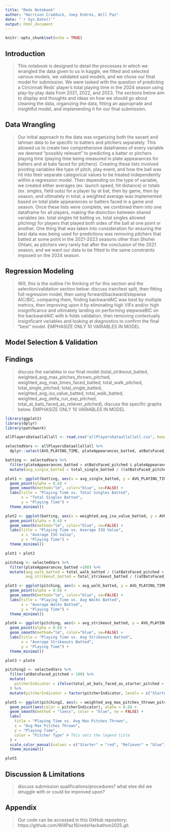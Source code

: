 ---
title: "Reds Notebook"
author: "Harrison Cradduck, Joey Endres, Will Paz"
date: "`r Sys.Date()`"
output: html_document
---

```{r setup, include=FALSE}
knitr::opts_chunk$set(echo = TRUE)
```

## Introduction

> This notebook is designed to detail the processes in which we wrangled the data given to us in kaggle, we fitted and selected various models, we validated said models, and we chose our final model for submission. We were tasked with the question of predicting a Cincinnati Reds' player's total playing time in the 2024 season using play-by-play data from 2021, 2022, and 2023. The sections below aim to display and thoughts and ideas on how we should go about cleaning the data, organizing the data, fitting an appropriate and insightful model, and implementing it for our final submission.

## Data Wrangling

> Our initial approach to the data was organizing both the savant and lahman data to be specific to batters and pitchers separately. This allowed us to create two comprehensive dataframes of every variable we deemed "possibly relevant" to predicting a batter or pitchers playing time (playing time being measured in plate appearances for batters and at bats faced for pitchers). Creating these lists involved pivoting variables like type of pitch, play event, and how the ball was hit into their separate categorical values to be treated independently within a regression model. Then depending on the type of variable, we created either averages (ex. launch speed, hit distance) or totals (ex. singles, field outs) for a player by at bat, then by game, then by season, and ultimately in total; a weighted average was implemented based on total plate appearances or batters faced in a game and season. Once these lists were complete, we combined them into one dataframe for all players, making the disinction between shared variables (ex. total singles hit batting vs. total singles allowed pitching) for players that played both sides of the ball at one point or another. One thing that was taken into consideration for ensuring the best data was being used for predictions was removing pitchers that batted at some point in the 2021-2023 seasons other than Shohei Ohtani, as pitchers very rarely bat after the conclusion of the 2021 season, and we want our data to be fitted to the same constraints imposed on the 2024 season.

## Regression Modeling

> Will, this is the outline I'm thinking of for this section and the selection/validation section below: discuss train/test split, then fitting full regression model, then using forward/backward/stepwise AIC/BIC, comparing them, finding backwardAIC was best by multiple metrics, then improving upon it by eliminating high VIFs and/or high insignificance and ultimately landing on performing stepwiseBIC on the backwardAIC with k-folds validation, then removing contextually insignficant variables and looking at diagnostics to confirm the final "best" model. EMPHASIZE ONLY 10 VARIABLES IN MODEL

## Model Selection & Validation

> 

## Findings

> discuss the variables in our final model (total_strikeout_batted, weighted_avg_max_pitches_thrown_pitched, weighted_avg_max_times_faced_batted, total_walk_pitched, total_single_pitched, total_single_batted, weighted_avg_iso_value_batted, total_walk_batted, weighted_avg_delta_run_exp_pitched, total_at_bats_faced_as_reliever_pitched), discuss the specific graphs below. EMPHASIZE ONLY 10 VARIABLES IN MODEL

```{r, echo=FALSE, warning=FALSE, message=FALSE}
library(ggplot2)
library(dplyr)
library(patchwork)

allPlayersDataallallall <- read.csv("allPlayersDataallallall.csv", header=TRUE)

selectedVars <- allPlayersDataallallall %>% 
  dplyr::select(AVG_PLAYING_TIME, plateAppearances_batted, atBatsFaced_pitched, weighted_avg_iso_value_batted, total_single_batted, weighted_avg_max_times_faced_batted, weighted_avg_max_pitches_thrown_pitched, total_walk_batted, total_strikeout_batted, total_at_bats_faced_as_starter_pitched, total_at_bats_faced_as_reliever_pitched)
```

```{r, fig.width=10, fig.height=5, echo=FALSE, message=FALSE}
batting <- selectedVars %>% 
  filter(plateAppearances_batted > atBatsFaced_pitched & plateAppearances_batted > 100) %>% 
  mutate(avg_single_batted = total_single_batted / ((atBatsFaced_pitched + plateAppearances_batted)/AVG_PLAYING_TIME))

plot1 <- ggplot(batting, aes(x = avg_single_batted, y = AVG_PLAYING_TIME)) +
  geom_point(alpha = 0.6) +  
  geom_smooth(method="lm", color="blue", se=FALSE) +
  labs(title = "Playing Time vs. Total Singles Batted",
       x = "Total Singles Batted",
       y = "Playing Time") +
  theme_minimal()

plot2 <- ggplot(batting, aes(x = weighted_avg_iso_value_batted, y = AVG_PLAYING_TIME)) +
  geom_point(alpha = 0.6) +  
  geom_smooth(method="lm", color="blue", se=FALSE) +
  labs(title = "Playing Time vs. Average ISO Value",
       x = "Average ISO Value",
       y = "Playing Time") +
  theme_minimal()

plot1 + plot2
```

```{r, fig.width=10, fig.height=5, echo=FALSE, message=FALSE}
pitching <- selectedVars %>% 
  filter(plateAppearances_batted >100) %>%
  mutate(avg_walk_batted = total_walk_batted / ((atBatsFaced_pitched + plateAppearances_batted)/AVG_PLAYING_TIME),
         avg_strikeout_batted = total_strikeout_batted / ((atBatsFaced_pitched + plateAppearances_batted)/AVG_PLAYING_TIME))

plot3 <- ggplot(pitching, aes(x = avg_walk_batted, y = AVG_PLAYING_TIME)) +
  geom_point(alpha = 0.6) +  
  geom_smooth(method="lm", color="blue", se=FALSE) +
  labs(title = "Playing Time vs. Avg Walks Batted",
       x = "Average Walks Batted",
       y = "Playing Time") +
  theme_minimal()

plot4 <- ggplot(pitching, aes(x = avg_strikeout_batted, y = AVG_PLAYING_TIME)) +
  geom_point(alpha = 0.6) +  
  geom_smooth(method="lm", color="blue", se=FALSE) +
  labs(title = "Playing Time vs. Avg Strikeouts Batted",
       x = "Average Strikeouts Batted",
       y = "Playing Time") +
  theme_minimal()

plot3 + plot4
```

```{r, fig.width=10, fig.height=5, echo=FALSE, message=FALSE}
pitching2 <- selectedVars %>% 
  filter(atBatsFaced_pitched > 100) %>% 
  mutate(
    pitcherIndicator = ifelse(total_at_bats_faced_as_starter_pitched > total_at_bats_faced_as_reliever_pitched, "Starter", "Reliever")
  ) %>%
  mutate(pitcherIndicator = factor(pitcherIndicator, levels = c("Starter", "Reliever")))

plot5 <- ggplot(pitching2, aes(x = weighted_avg_max_pitches_thrown_pitched, y = AVG_PLAYING_TIME)) +
  geom_point(aes(color = pitcherIndicator), alpha = 0.6) +  
  geom_smooth(method = "loess", color = "blue", se = FALSE) +
  labs(
    title = "Playing Time vs. Avg Max Pitches Thrown",
    x = "Avg Max Pitches Thrown",
    y = "Playing Time",
    color = "Pitcher Type" # This sets the legend title
  ) +
  scale_color_manual(values = c("Starter" = "red", "Reliever" = "blue")) +
  theme_minimal()

plot5
```


## Discussion & Limitations

> discuss submission qualifications/procedures? what else did we struggle with or could be improved upon?

## Appendix

> Our code can be accessed in this GitHub repository: https://github.com/WillPaz16/redsHackathon2025.git.
